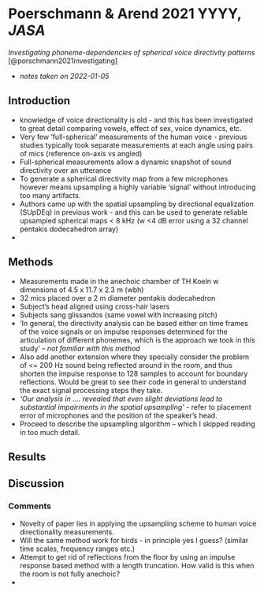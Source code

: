 # Poerschmann & Arend 2021 YYYY, *JASA*

\chaptermark{Human voice directionality}

*Investigating phoneme-dependencies of spherical voice directivity patterns* [@porschmann2021investigating]

- *notes taken on 2022-01-05*

## Introduction
* knowledge of voice directionality is old - and this has been investigated to great detail comparing vowels, effect of sex, voice dynamics, etc. 
* Very few 'full-spherical' measurements of the human voice - previous studies typically took separate measurements at each angle using pairs of mics (reference on-axis vs angled)
* Full-spherical measurements allow a dynamic snapshot of sound directivity over an utterance
* To generate a spherical directivity map from a few microphones however means upsampling a highly variable 'signal' without introducing too many artifacts. 
* Authors came up with the spatial upsampling by directional equalization (SUpDEq) in previous work - and this can be used to generate reliable upsampled spherical maps < 8 kHz (w <4 dB error using a 32 channel pentakis dodecahedron array)
* 

## Methods
* Measurements made in the anechoic chamber of TH Koeln w dimensions of 4.5 x 11.7 x 2.3 m (wbh)
* 32 mics placed over a 2 m diameter pentakis dodecahedron
* Subject's head aligned using cross-hair lasers
* Subjects sang glissandos (same vowel with increasing pitch) 
* 'In general, the directivity analysis can be based either on time frames of the voice signals or on impulse responses determined for the articulation of different phonemes, which is the approach we took in this study' -- *not familiar with this method*
* Also add another extension where they specially consider the problem of <= 200 Hz sound being reflected around in the room, and thus shorten the impulse response to 128 samples to account for boundary reflections. Would be great to see their code in general to understand the exact signal processing steps they take. 
* *'Our analysis in .... revealed that even slight deviations lead to substantial impairments in the spatial upsampling'* - refer to placement error of microphones and the position of the speaker's head. 
* Proceed to describe the upsampling algorithm -- which I skipped reading in too much detail. 

## Results


## Discussion 


### Comments
* Novelty of paper lies in applying the upsampling scheme to human voice directionality measurements. 
* Will the same method work for birds - in principle yes I guess? (similar time scales, frequency ranges etc.)
* Attempt to get rid of reflections from the floor by using an impulse response based method with a length truncation. How valid is this when the room is not fully anechoic? 
* 

